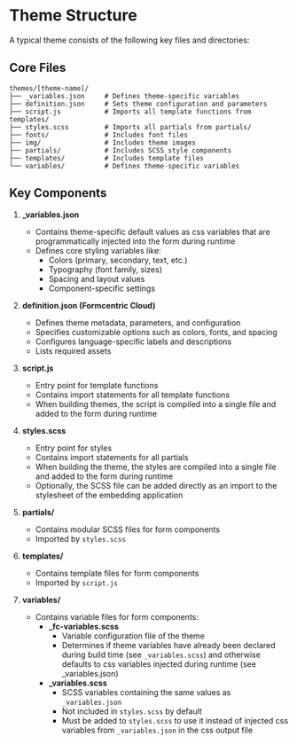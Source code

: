 
<Meta title='EN/Themes/Structure' />

# Theme Structure

A typical theme consists of the following key files and directories:

## Core Files

```
themes/[theme-name]/
├── _variables.json     # Defines theme-specific variables
├── definition.json     # Sets theme configuration and parameters
├── script.js           # Imports all template functions from templates/
├── styles.scss         # Imports all partials from partials/
├── fonts/              # Includes font files
├── img/                # Includes theme images
├── partials/           # Includes SCSS style components
├── templates/          # Includes template files
└── variables/          # Defines theme-specific variables
```

## Key Components

1. **\_variables.json**

    - Contains theme-specific default values as css variables that are programmatically injected into the form during runtime
    - Defines core styling variables like:
        - Colors (primary, secondary, text, etc.)
        - Typography (font family, sizes)
        - Spacing and layout values
        - Component-specific settings

2. **definition.json (Formcentric Cloud)**

    - Defines theme metadata, parameters, and configuration
    - Specifies customizable options such as colors, fonts, and spacing
    - Configures language-specific labels and descriptions
    - Lists required assets

3. **script.js**

    - Entry point for template functions
    - Contains import statements for all template functions
    - When building themes, the script is compiled into a single file and added to the form during runtime

4. **styles.scss**

    - Entry point for styles
    - Contains import statements for all partials
    - When building the theme, the styles are compiled into a single file and added to the form during runtime
    - Optionally, the SCSS file can be added directly as an import to the stylesheet of the embedding application

5. **partials/**

    - Contains modular SCSS files for form components
    - Imported by `styles.scss`

6. **templates/**

    - Contains template files for form components
    - Imported by `script.js`

7. **variables/**
    - Contains variable files for form components:
        - **\_fc-variables.scss**
            - Variable configuration file of the theme
            - Determines if theme variables have already been declared during build time (see `_variables.scss`) and otherwise defaults to css variables injected during runtime (see \_variables.json)
        - **\_variables.scss**
            - SCSS variables containing the same values as `_variables.json`
            - Not included in `styles.scss` by default
            - Must be added to `styles.scss` to use it instead of injected css variables from `_variables.json` in the css output file
